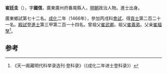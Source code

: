'''崔廷圭'''（{{bd|1429年||？}}），字'''國信'''，廣東廣州府番禺縣人，[[明朝|明朝]]政治人物。進士出身。

廣東鄉試第七十二名。[[成化|成化]]二年（1466年），參加丙戌科[[會試|會試]]，得[[貢士|貢士]]第二百二十一名。[[殿試|殿試]]登[[進士|進士]]第三甲第二百一十四名。曾祖父[[崔武卿|崔武卿]]。祖父[[崔義弟|崔義弟]]。父亲[[崔福孥|崔福孥]]<ref>《天一阁藏明代科举录选刊·登科录》（《成化二年进士登科录》）</ref>。

==参考==
{{reflist}}
{{明朝人物小作品}}
{{成化二年丙戌科殿試金榜}}